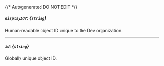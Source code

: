 {/* Autogenerated DO NOT EDIT  */}
##### `displayId?`: *{`string`}*
Human\-readable object ID unique to the Dev organization.

---
##### `id`: *{`string`}*
Globally unique object ID.


